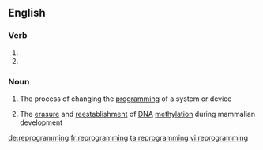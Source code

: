 ==English==

===Verb===
{{infl|en}}

# {{present participle of|reprogram}}
# {{present participle of|reprogramme}}

===Noun===
{{wikipedia}}
{{en-noun|-}}

#{{computing}} The process of changing the [[programming]] of a system or device
#{{biochemistry}} The [[erasure]] and [[reestablishment]] of [[DNA]] [[methylation]] during mammalian development

[[de:reprogramming]]
[[fr:reprogramming]]
[[ta:reprogramming]]
[[vi:reprogramming]]